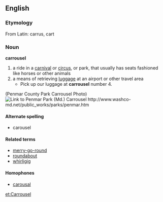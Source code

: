 == English ==
=== Etymology ===
From Latin: carrus, cart
=== Noun ===
'''carrousel'''
# a ride in a [[carnival]] or [[circus]], or park, that usually has seats fashioned like horses or other animals
# a means of retrieving [[luggage]] at an airport or other travel area
#* Pick up our luggage at '''carrousel''' number 4.

(Penmar County Park Carrousel Photo)
[[Image:Carrousel.jpg|thumb|Link to Penmar Park (Md.) Carrousel http://www.washco-md.net/public_works/parks/penmar.htm]]
==== Alternate spelling ====
* carousel
==== Related terms ====
*[[merry-go-round]]
*[[roundabout]]
*[[whirligig]]
==== Homophones ====
*[[carousal]]

[[et:Carrousel]]